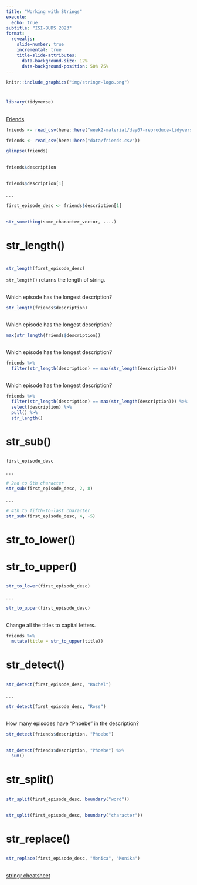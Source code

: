 ```yaml
---
title: "Working with Strings"
execute:
  echo: true
subtitle: "ISI-BUDS 2023"
format: 
  revealjs:
    slide-number: true
    incremental: true
    title-slide-attributes: 
      data-background-size: 12%
      data-background-position: 50% 75%
---
```



```r

knitr::include_graphics("img/stringr-logo.png")
```

#

```r
library(tidyverse)
```


##

[Friends](https://www.imdb.com/title/tt0108778)



```r
friends <- read_csv(here::here("week2-material/day07-reproduce-tidyverse/3-lec-strings/data/friends.csv"))
```

```r
friends <- read_csv(here::here("data/friends.csv"))
```
 
```r
glimpse(friends)
```

##

```r
friends$description
```

##

```r
friends$description[1]
```

. . .

```r
first_episode_desc <- friends$description[1]
```


##

```r
str_something(some_character_vector, ....)
```



# str_length()

#

```r
str_length(first_episode_desc)
```

`str_length()` returns the length of string.

##

Which episode has the longest description?

```r
str_length(friends$description)
```

##

Which episode has the longest description?

```r
max(str_length(friends$description))
```

##

Which episode has the longest description?

```r
friends %>% 
  filter(str_length(description) == max(str_length(description)))
```


##

Which episode has the longest description?

```r
friends %>% 
  filter(str_length(description) == max(str_length(description))) %>% 
  select(description) %>% 
  pull() %>% 
  str_length()
```



# str_sub()

##

```r
first_episode_desc
```

. . .

```r
# 2nd to 8th character
str_sub(first_episode_desc, 2, 8)
```

. . .

```r
# 4th to fifth-to-last character 
str_sub(first_episode_desc, 4, -5)
```


# str_to_lower()

# str_to_upper()

##

```r
str_to_lower(first_episode_desc)
```

. . .

```r
str_to_upper(first_episode_desc)
```


##

Change all the titles to capital letters.

```r
friends %>% 
  mutate(title = str_to_upper(title))
```


# str_detect()


##

```r
str_detect(first_episode_desc, "Rachel")
```

. . .

```r
str_detect(first_episode_desc, "Ross")
```


##

How many episodes have "Phoebe" in the description?

```r
str_detect(friends$description, "Phoebe") 
```

##

```r
str_detect(friends$description, "Phoebe") %>% 
  sum()
```



# str_split()

##

```r
str_split(first_episode_desc, boundary("word"))
```

##

```r
str_split(first_episode_desc, boundary("character"))
```



# str_replace()


##

```r
str_replace(first_episode_desc, "Monica", "Monika")
```


##

[stringr cheatsheet](https://evoldyn.gitlab.io/evomics-2018/ref-sheets/R_strings.pdf)

